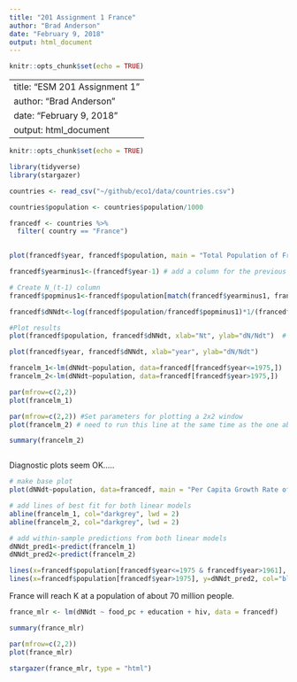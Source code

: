 ```yaml
---
title: "201 Assignment 1 France"
author: "Brad Anderson"
date: "February 9, 2018"
output: html_document
---
```


```r
knitr::opts_chunk$set(echo = TRUE)
```

---
title: "ESM 201 Assignment 1"
author: "Brad Anderson"
date: "February 9, 2018"
output: html_document
---

```r
knitr::opts_chunk$set(echo = TRUE)
```

```r

library(tidyverse)
library(stargazer)
```

```r

countries <- read_csv("~/github/eco1/data/countries.csv")

countries$population <- countries$population/1000

```

```r

francedf <- countries %>% 
  filter( country == "France")
  


```

```r

plot(francedf$year, francedf$population, main = "Total Population of France", xlab="Year", ylab="Population (millions)")

```

```r

francedf$yearminus1<-(francedf$year-1) # add a column for the previous year 

# Create N_(t-1) column 
francedf$popminus1<-francedf$population[match(francedf$yearminus1, francedf$year)]

```

```r

francedf$dNNdt<-log(francedf$population/francedf$popminus1)*1/(francedf$year-francedf$yearminus1)

#Plot results
plot(francedf$population, francedf$dNNdt, xlab="Nt", ylab="dN/Ndt")  # N OR N-1 HERE?

plot(francedf$year, francedf$dNNdt, xlab="year", ylab="dN/Ndt")
```

```r

francelm_1<-lm(dNNdt~population, data=francedf[francedf$year<=1975,])
francelm_2<-lm(dNNdt~population, data=francedf[francedf$year>1975,])

par(mfrow=c(2,2))
plot(francelm_1) 

par(mfrow=c(2,2)) #Set parameters for plotting a 2x2 window
plot(francelm_2) # need to run this line at the same time as the one above to get 4-panel plot

summary(francelm_2)



```

Diagnostic plots seem OK.....

```r

# make base plot 
plot(dNNdt~population, data=francedf, main = "Per Capita Growth Rate of France", xlab="Nt (Population in Millions)", ylab="dN/Ndt (Per Capita Growth Rate)", xlim=c(40, 80), ylim=c(0,0.02))

# add lines of best fit for both linear models 
abline(francelm_1, col="darkgrey", lwd = 2)
abline(francelm_2, col="darkgrey", lwd = 2)

# add within-sample predictions from both linear models 
dNNdt_pred1<-predict(francelm_1)
dNNdt_pred2<-predict(francelm_2) 

lines(x=francedf$population[francedf$year<=1975 & francedf$year>1961], y=dNNdt_pred1, col="red", lwd = 2) # remove first year, for which there is no prediction (since there was no N-1) 
lines(x=francedf$population[francedf$year>1975], y=dNNdt_pred2, col="blue", lwd = 2)

```

France will reach K at a population of about 70 million people.

```r

france_mlr <- lm(dNNdt ~ food_pc + education + hiv, data = francedf)

summary(france_mlr)

```

```r

par(mfrow=c(2,2))
plot(france_mlr)

```

```r

stargazer(france_mlr, type = "html")

```